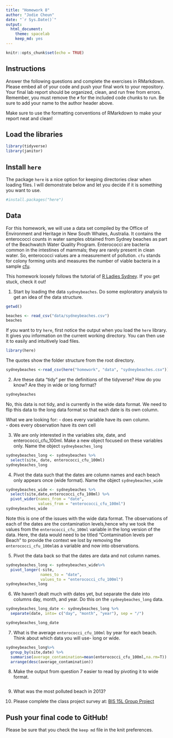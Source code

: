 ```yaml
---
title: "Homework 8"
author: "Jodie Cheun"
date: "`r Sys.Date()`"
output:
  html_document: 
    theme: spacelab
    keep_md: yes
---
```


```r
knitr::opts_chunk$set(echo = TRUE)
```

## Instructions
Answer the following questions and complete the exercises in RMarkdown. Please embed all of your code and push your final work to your repository. Your final lab report should be organized, clean, and run free from errors. Remember, you must remove the `#` for the included code chunks to run. Be sure to add your name to the author header above.  

Make sure to use the formatting conventions of RMarkdown to make your report neat and clean!  

## Load the libraries
```r
library(tidyverse)
library(janitor)
``` 

## Install `here`
The package `here` is a nice option for keeping directories clear when loading files. I will demonstrate below and let you decide if it is something you want to use.  
```r
#install.packages("here")
```

## Data
For this homework, we will use a data set compiled by the Office of Environment and Heritage in New South Whales, Australia. It contains the enterococci counts in water samples obtained from Sydney beaches as part of the Beachwatch Water Quality Program. Enterococci are bacteria common in the intestines of mammals; they are rarely present in clean water. So, enterococci values are a measurement of pollution. `cfu` stands for colony forming units and measures the number of viable bacteria in a sample [cfu](https://en.wikipedia.org/wiki/Colony-forming_unit).   

This homework loosely follows the tutorial of [R Ladies Sydney](https://rladiessydney.org/). If you get stuck, check it out!  

1. Start by loading the data `sydneybeaches`. Do some exploratory analysis to get an idea of the data structure.
```r
getwd()
```


```r
beaches <- read_csv("data/sydneybeaches.csv")
beaches
```

If you want to try `here`, first notice the output when you load the `here` library. It gives you information on the current working directory. You can then use it to easily and intuitively load files.
```r
library(here)
```

The quotes show the folder structure from the root directory.
```r
sydneybeaches <-read_csv(here("homework", "data", "sydneybeaches.csv")) %>% clean_names()
```

2. Are these data "tidy" per the definitions of the tidyverse? How do you know? Are they in wide or long format?
```r
sydneybeaches
```
No, this data is not tidy, and is currently in the wide data format. We need to flip this data to the long data format so that each date is its own column. 

What we are looking for: 
- does every variable have its own column.  
- does every observation have its own cell 

3. We are only interested in the variables site, date, and enterococci_cfu_100ml. Make a new object focused on these variables only. Name the object `sydneybeaches_long`
```r
sydneybeaches_long <- sydneybeaches %>% 
  select(site, date, enterococci_cfu_100ml)
sydneybeaches_long
```


4. Pivot the data such that the dates are column names and each beach only appears once (wide format). Name the object `sydneybeaches_wide`
```r
sydneybeaches_wide <- sydneybeaches %>% 
  select(site,date,enterococci_cfu_100ml) %>%
  pivot_wider(names_from = "date",
              values_from = "enterococci_cfu_100ml")
sydneybeaches_wide
```
Note this is one of the issues with the wide data format. The observations of each of the dates are the contamination levels,hence why we took the values from the `enterococci_cfu_100ml` variable in the long version of the data. Here, the data would need to be titled "Contamination levels per Beach" to provide the context we lost by removing the  `enterococci_cfu_100ml`as a variable and now into observations. 

5. Pivot the data back so that the dates are data and not column names.
```r
sydneybeaches_long <- sydneybeaches_wide%>% 
  pivot_longer(-site,
               names_to = "date",
               values_to = "enterococci_cfu_100ml")
sydneybeaches_long
```

6. We haven't dealt much with dates yet, but separate the date into columns day, month, and year. Do this on the `sydneybeaches_long` data.
```r
sydneybeaches_long_date <- sydneybeaches_long %>% 
  separate(date, into= c("day", "month", "year"), sep = "/")

sydneybeaches_long_date
```


7. What is the average `enterococci_cfu_100ml` by year for each beach. Think about which data you will use- long or wide.
```r
sydneybeaches_long%>% 
  group_by(site,date) %>% 
  summarise(average_contamination=mean(enterococci_cfu_100ml,na.rm=T)) %>% 
  arrange(desc(average_contamination))
```

8. Make the output from question 7 easier to read by pivoting it to wide format.
```r

```


9. What was the most polluted beach in 2013?

10. Please complete the class project survey at: [BIS 15L Group Project](https://forms.gle/H2j69Z3ZtbLH3efW6)

## Push your final code to GitHub!
Please be sure that you check the `keep md` file in the knit preferences.   